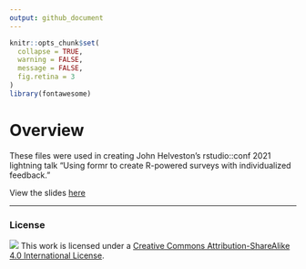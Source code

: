 ```yaml
---
output: github_document
---
```


<!-- README.md is generated from README.Rmd. Please edit that file -->

```r
knitr::opts_chunk$set(
  collapse = TRUE,
  warning = FALSE,
  message = FALSE,
  fig.retina = 3
)
library(fontawesome)
```

# Overview

These files were used in creating John Helveston's rstudio::conf 2021 lightning talk "Using formr to create R-powered surveys with individualized feedback."

View the slides [here](https://jhelvy.github.io/surveys-with-formr/slides/surveys-with-formr.html)

-----

### License

![](https://i.creativecommons.org/l/by-sa/4.0/88x31.png)  This work is licensed under a [Creative Commons Attribution-ShareAlike 4.0 International License](https://creativecommons.org/licenses/by-sa/4.0/).
